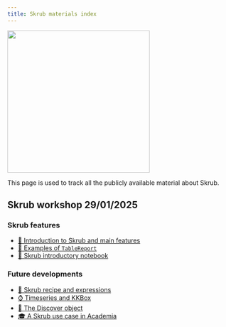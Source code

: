 ```yaml
---
title: Skrub materials index
---
```

![](images/skrub.svg){width=320}

This page is used to track all the publicly available material about Skrub. 


## Skrub workshop 29/01/2025

### Skrub features 
- <a href="https://skrub-data.org/skrub-materials/skrub-workshop/skrub-intro/skrub-intro.html">🤝 Introduction to Skrub and main features</a>
- <a href="https://skrub-data.org/skrub-reports/examples/">📑 Examples of `TableReport`</a> 
- <a href="https://skrub-data.org/skrub-materials/skrub-intro-quarto.html">📔 Skrub introductory notebook</a>

### Future developments
- <a href="expressions/expressions.html">🌠 Skrub recipe and expressions</a>
- <a href="https://docs.google.com/presentation/d/1pIUHmqpSDi8GyRCJ_4pXUfPKEXeLoql-YxpVDK97Cxc/edit?usp=sharing">⌚ Timeseries and KKBox</a>
- <a href="https://skrub-data.org/skrub-materials/skrub-workshop/discover/discover.html">🔎 The Discover object</a>
- <a href="https://skrub-data.org/skrub-materials/skrub-workshop/skrub-retrieve-merge-predict/skrub-retrieve-merge-predict.html">🎓 A Skrub use case in Academia</a>
